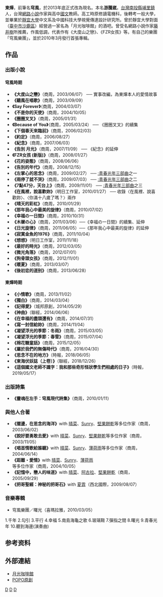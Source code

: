 {{沒有來源|time=2017-05-16}}

'''東燁'''，前筆名'''穹風'''，於2013年底正式改為現名。本名'''游騰崴'''。[[台灣|台灣]][[南投縣|南投縣]][[埔里鎮|埔里鎮]]人，台灣[[網路小說|網路小說]]作家與高中[[中華民國國語|國文]]教師。高工時原修讀電機科，後轉考一般大學，並畢業於[[靜宜大學|靜宜大學]]中文系及中國科技大學視覺傳達設計研究所。曾於靜宜大學對面（[[臺中市|臺中市]][[沙鹿區|沙鹿區]]）經營過一家名為「月光咖啡館」的酒吧。曾受名網路小說作家[[藤井樹|藤井樹]]所推薦，作風低調，代表作有《大度山之戀》、《FZR女孩》等。有自己的樂團「穹風樂團」，並於2010年3月發行首張專輯。

==作品==
===出版小說===
====穹風時期====
*'''《大度山之戀》'''（商周，2003/06/07） ── 實事改編，為東燁本人的愛情故事
*'''《聽風在唱歌》'''（商周，2003/09/09）
*'''《Say Forever》'''（商周，2004/03/07）
*'''《不是你的天使》'''（商周，2004/10/05）
*'''《圈圈叉叉》'''（商周，2005/01/31） 
*'''《Because of You》'''（商周，2005/03/24） ── 《圈圈叉叉》的續集
*'''《下個春天來臨前》'''（商周，2006/02/03）
*'''《約定》'''（商周，2006/08/27）
*'''《紀念》'''（商周，2007/06/03）
*'''《告別 月光》'''（商周，2007/11/09） ── 《紀念》的延伸
*'''《FZR女孩 (新版)》'''（商周，2008/01/27）
*'''《花的姿態》'''（商周，2008/06/06）
*'''《告別的年代》'''（商周，2008/12/15）
*'''《左掌心的思念》'''（商周，2009/02/27） ── [[:青春光年三部曲|:青春光年三部曲]]之一
*'''《雨停了就不哭》'''（商周，2009/07/03） ── [[:青春光年三部曲|:青春光年三部曲]]之二
*'''《7點47分，天台上》'''（商周，2009/11/01） ── [[:青春光年三部曲|:青春光年三部曲]]之三
*'''《在風裡，說喜歡妳》'''（明日工作室，2010/01/27） ── 收錄〈在風裡、說喜歡妳〉、〈你滿十八歲了嗎？〉兩作
*'''《晴天的彩虹》'''（商周，2010/01/29）
*'''《那年我心中最美的旋律》'''（商周，2010/07/02）
*'''《幸福の一日間》'''（商周，2010/10/31）
*'''《木樨の心》'''（商周，2011/03/06）──《幸福の一日間》的續集、延伸
*'''《日光旋律》'''（商周，2011/06/05）──《那年我心中最美的旋律》的延伸
*'''《寂寞金魚的1976》'''（商周，2011/10/04）
*'''《想想》'''（明日工作室，2011/11/18）
*'''《最好的時光》'''（商周，2012/03/05）
*'''《微光角落》'''（商周，2012/07/01）
*'''《狗骨頭女孩》'''（商周，2012/11/01）
*'''《暖夏》'''（商周，2013/03/07）
*'''《後初恋的道别》'''（商周，2013/06/28）

====東燁時期====
*'''《小情歌》'''（商周，2013/11/02）
*'''《獨白》'''（商周，2014/03/04）
*'''《記得愛》'''（城邦原創，2014/05/29）
*'''《神曲》'''（聯經，2014/06/06）
*'''《在幸福的盡頭還有》'''（商周，2014/07/31）
*'''《寫一封信給妳》'''（商周，2014/11/04）
*'''《凝望浮光的季節：冬雨》'''（商周，2015/03/05）
*'''《凝望浮光的季節：春雪》'''（商周，2015/07/04）
*'''《棉花糖童話》'''（商周，2015/12/05）
*'''《屬於我們的無傷時代》'''（商周，2016/04/30）
*'''《思念不在的地方》'''（時報，2018/06/05）
*'''《東海伏妖誌（上卷）》'''（聯經，2018/12/26）
*'''《這個國文老師不識字：我和那些奇形怪狀學生們相處的日子》'''（時報，2019/05/17）

===出版詩集===
*'''《靈魂在左手：穹風現代詩集》'''（商周，2010/01/11）

===與他人合著===
*'''《擺盪，在思念的海洋》'''with [[晴菜|晴菜]]、[[Sunry|Sunry]]、[[堅果餅乾|堅果餅乾]]等多位作家（商周，2003/06/02）
*'''《說好要勇敢去愛》'''with [[晴菜|晴菜]]、[[Sunry|Sunry]]、[[堅果餅乾|堅果餅乾]]等多位作家（商周，2003/11/05）
*'''《唱首情歌給誰聽》'''with [[晴菜|晴菜]]、[[Sunry|Sunry]]、[[薄荷雨|薄荷雨]]等多位作家（商周，2004/06/14）
*'''《距離・愛情》'''with [[晴菜|晴菜]]、[[Sunry|Sunry]]、[[薄荷雨|薄荷雨]]等多位作家（商周，2004/10/05）
*'''《記憶中，戀人的味道》'''with [[晴菜|晴菜]]、[[阿古拉|阿古拉]]、[[堅果餅乾|堅果餅乾]]（商周，2005/09/29）
*'''《把哥聖經：神秘的把哥石》'''with [[夏霏|夏霏]]（西北國際，2009/08/07）

===音樂專輯===
*穹風樂團／曙光（喜瑪拉雅，2010/03/05）
1.千年
2.勾引
3.平行
4.幸福
5.南島海龜之歌
6.玻璃鞋
7.彈指之間
8.曙光
9.青春光年
10.聽到海邊(演奏曲)

== 参考资料 ==
{{reflist}}

==外部連結==
* [http://bbxtw.pixnet.net/blog 月光咖啡館] {{Wayback|url=http://bbxtw.pixnet.net/blog |date=20191010020206 }}
* [http://www.popo.tw/users/bbxtw POPO原創] {{Wayback|url=http://www.popo.tw/users/bbxtw |date=20201129221742 }}

[[Category:臺灣男性作家|D]]
[[Category:臺灣網路作家|D]]
[[Category:臺灣男性小說家|D]]